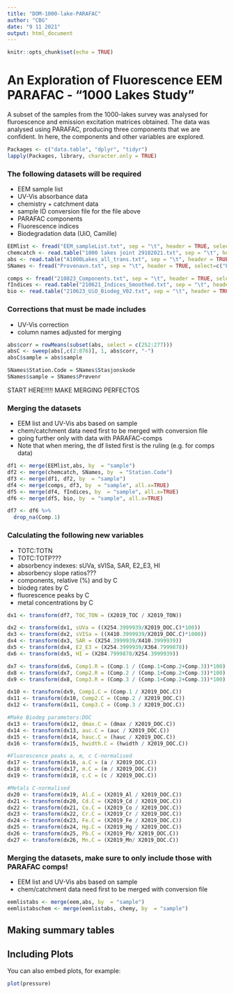 ```yaml
---
title: "DOM-1000-lake-PARAFAC"
author: "CBG"
date: "9 11 2021"
output: html_document
---
```

```r
knitr::opts_chunk$set(echo = TRUE)
```

# An Exploration of Fluorescence EEM PARAFAC - "1000 Lakes Study"
A subset of the samples from the 1000-lakes survey was analysed for fluroescence and emission excitation matrices obtained. The data was analysed using PARAFAC, producing three components that we are confident. In here, the components and other variables are explored. 

```r
Packages <- c("data.table", "dplyr", "tidyr")
lapply(Packages, library, character.only = TRUE)
```
### The following datasets will be required
- EEM sample list
- UV-Vis absorbance data 
- chemistry + catchment data
- sample ID conversion file for the file above
- PARAFAC components
- Fluorescence indices
- Biodegradation data (UiO, Camille)

```r
EEMlist <- fread("EEM_sampleList.txt", sep = "\t", header = TRUE, select = c("sample"))
chemcatch <- read.table("1000 lakes joint 29102021.txt", sep = "\t", header = TRUE)
abs <- read.table("A1000Lakes_all_trans.txt", sep = "\t", header = TRUE)
SNames <- fread("Provenavn.txt", sep = "\t", header = TRUE, select=c("Prøvenr", "Stasjonskode"))

comps <- fread("210823_Components.txt", sep = "\t", header = TRUE, select=c("sample", "Comp.1", "Comp.2", "Comp.3"))
fIndices <- read.table("210621_Indices_Smoothed.txt", sep = "\t", header = TRUE)
bio <- read.table("210623_UiO_Biodeg_V02.txt", sep = "\t", header = TRUE)
```

### Corrections that must be made includes
- UV-Vis correction
- column names adjusted for merging

```r
abs$corr = rowMeans(subset(abs, select = c(252:277)))
absC <- sweep(abs[,c(2:876)], 1, abs$corr, "-")
absC$sample = abs$sample

SNames$Station.Code = SNames$Stasjonskode
SNames$sample = SNames$Prøvenr
```

START HERE!!!!! MAKE MERGING PERFECTOS

### Merging the datasets
- EEM list and UV-Vis abs based on sample 
- chem/catchment data need first to be merged with conversion file
- going further only with data with PARAFAC-comps
- Note that when mering, the df listed first is the ruling (e.g. for comps data)

```r
df1 <- merge(EEMlist,abs, by  = "sample") 
df2 <- merge(chemcatch, SNames, by  = "Station.Code") 
df3 <- merge(df1, df2, by  = "sample") 
df4 <- merge(comps, df3, by  = "sample", all.x=TRUE) 
df5 <- merge(df4, fIndices, by  = "sample", all.x=TRUE) 
df6 <- merge(df5, bio, by  = "sample", all.x=TRUE) 

df7 <- df6 %>% 
  drop_na(Comp.1)
```

### Calculating the following new variables
- TOTC:TOTN
- TOTC:TOTP???
- absorbency indexes: sUVa, sVISa, SAR, E2_E3, HI
- absorbency slope ratios???
- components, relative (%) and by C
- biodeg rates by C
- fluorescence peaks by C
- metal concentrations by C

```r
dx1 <- transform(df7, TOC_TON = (X2019_TOC / X2019_TON))

dx2 <- transform(dx1, sUVa = ((X254.3999939/X2019_DOC.C)*100))
dx3 <- transform(dx2, sVISa = ((X410.3999939/X2019_DOC.C)*1000))
dx4 <- transform(dx3, SAR = (X254.3999939/X410.3999939))
dx5 <- transform(dx4, E2_E3 = (X254.3999939/X364.7999878))
dx6 <- transform(dx5, HI = (X284.7999878/X254.3999939))

dx7 <- transform(dx6, Comp1.R = (Comp.1 / (Comp.1+Comp.2+Comp.3))*100)
dx8 <- transform(dx7, Comp2.R = (Comp.2 / (Comp.1+Comp.2+Comp.3))*100)
dx9 <- transform(dx8, Comp3.R = (Comp.3 / (Comp.1+Comp.2+Comp.3))*100)

dx10 <- transform(dx9, Comp1.C = (Comp.1 / X2019_DOC.C))
dx11 <- transform(dx10, Comp2.C = (Comp.2 / X2019_DOC.C))
dx12 <- transform(dx11, Comp3.C = (Comp.3 / X2019_DOC.C))

#Make Biodeg parameters:DOC
dx13 <- transform(dx12, dmax.C = (dmax / X2019_DOC.C))
dx14 <- transform(dx13, auc.C = (auc / X2019_DOC.C))
dx15 <- transform(dx14, hauc.C = (hauc / X2019_DOC.C))
dx16 <- transform(dx15, hwidth.C = (hwidth / X2019_DOC.C))

#Fluorescence peaks a, m, c C-normalised
dx17 <- transform(dx16, a.C = (a / X2019_DOC.C))
dx18 <- transform(dx17, m.C = (m / X2019_DOC.C))
dx19 <- transform(dx18, c.C = (c / X2019_DOC.C))

#Metals C-normalised
dx20 <- transform(dx19, Al.C = (X2019_Al / X2019_DOC.C))
dx21 <- transform(dx20, Cd.C = (X2019_Cd / X2019_DOC.C))
dx22 <- transform(dx21, Co.C = (X2019_Co / X2019_DOC.C))
dx23 <- transform(dx22, Cr.C = (X2019_Cr / X2019_DOC.C))
dx24 <- transform(dx23, Fe.C = (X2019_Fe / X2019_DOC.C))
dx25 <- transform(dx24, Hg.C = (X2019_Hg / X2019_DOC.C))
dx26 <- transform(dx25, Pb.C = (X2019_Pb/ X2019_DOC.C))
dx27 <- transform(dx26, Mn.C = (X2019_Mn/ X2019_DOC.C))
```

### Merging the datasets, make sure to only include those with PARAFAC comps!
- EEM list and UV-Vis abs based on sample 
- chem/catchment data need first to be merged with conversion file

```r
eemlistabs <- merge(eem,abs, by  = "sample") 
eemlistabschem <- merge(eemlistabs, chemy, by  = "sample") 
```


## Making summary tables


## Including Plots

You can also embed plots, for example:

```r
plot(pressure)
```

